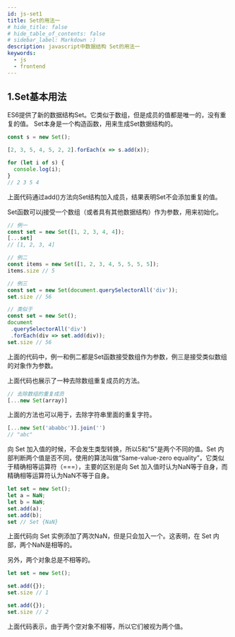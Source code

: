 ```yaml
---
id: js-set1
title: Set的用法一
# hide_title: false
# hide_table_of_contents: false
# sidebar_label: Markdown :)
description: javascript中数据结构 Set的用法一
keywords:
  - js
  - frontend
---
```


## 1.Set基本用法
ES6提供了新的数据结构Set。它类似于数组，但是成员的值都是唯一的，没有重复的值。
Set本身是一个构造函数，用来生成Set数据结构的。

```javascript
const s = new Set();

[2, 3, 5, 4, 5, 2, 2].forEach(x => s.add(x));

for (let i of s) {
  console.log(i);
}
// 2 3 5 4
```
上面代码通过add()方法向Set结构加入成员，结果表明Set不会添加重复的值。

Set函数可以j接受一个数组（或者具有其他数据结构）作为参数，用来初始化。

```javascript
// 例一
const set = new Set([1, 2, 3, 4, 4]);
[...set]
// [1, 2, 3, 4]

// 例二
const items = new Set([1, 2, 3, 4, 5, 5, 5, 5]);
items.size // 5

// 例三
const set = new Set(document.querySelectorAll('div'));
set.size // 56

// 类似于
const set = new Set();
document
 .querySelectorAll('div')
 .forEach(div => set.add(div));
set.size // 56
```

上面的代码中，例一和例二都是Set函数接受数组作为参数，例三是接受类似数组的对象作为参数。

上面代码也展示了一种去除数组重复成员的方法。

```javascript
// 去除数组的重复成员
[...new Set(array)]
```

上面的方法也可以用于，去除字符串里面的重复字符。

```javascript
[...new Set('ababbc')].join('')
// "abc"
```

向 Set 加入值的时候，不会发生类型转换，所以5和"5"是两个不同的值。Set 内部判断两个值是否不同，使用的算法叫做“Same-value-zero equality”，它类似于精确相等运算符（===），主要的区别是向 Set 加入值时认为NaN等于自身，而精确相等运算符认为NaN不等于自身。

```javascript
let set = new Set();
let a = NaN;
let b = NaN;
set.add(a);
set.add(b);
set // Set {NaN}
```

上面代码向 Set 实例添加了两次NaN，但是只会加入一个。这表明，在 Set 内部，两个NaN是相等的。

另外，两个对象总是不相等的。

```javascript
let set = new Set();

set.add({});
set.size // 1

set.add({});
set.size // 2
```
上面代码表示，由于两个空对象不相等，所以它们被视为两个值。
